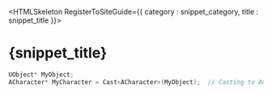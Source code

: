 

<HTMLSkeleton RegisterToSiteGuide={{ category : snippet_category, title : snippet_title }}>

<H1>{snippet_title}</H1>

```cpp
UObject* MyObject;
ACharacter* MyCharacter = Cast<ACharacter>(MyObject);  // Casting to ACharacter type
```
</HTMLSkeleton>